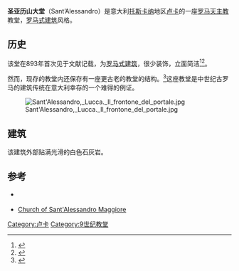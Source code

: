 {{Infobox religious building
| building_name         =圣亚历山大堂<br/><small>{{lang|it|Sant'Alessandro}} {{it icon}}</small>
| image                 =Chiesa di sant'alessandro 01.JPG
| location              =意大利[[卢卡|卢卡]]
| geo                   ={{Coord|43|50|31.97|N|10|30|5.39|E|display=it|type:landmark_region:IT}}
| religious_affiliation =[[罗马天主教|罗马天主教]]
| website               ={{URL|http://www.diocesilucca.it/parrocchie.php?p=diocesi&s=parrocchie&id=417|Sant'Alessandro}}
| architecture_type     =[[教堂|教堂]]
| architecture_style    = [[罗马式建筑|罗马式建筑]] 
| groundbreaking        = 9世纪
}}
'''圣亚历山大堂'''（Sant’Alessandro）是意大利[[托斯卡纳|托斯卡纳]]地区[[卢卡|卢卡]]的一座[[罗马天主教|罗马天主教]]教堂，[[罗马式建筑|罗马式建筑]]风格。

==历史==
该堂在893年首次见于文献记载，为[[罗马式建筑|罗马式建筑]]，很少装饰，立面简洁<ref name= ragghianti> {{cite journal|title= Architettura lucchese e architettura pisana|journal=Critica d'arte|volume=28 |first=Carlo Ludovico |last=Ragghianti|year= 1949 |language= it}}</ref><ref name= taddei> {{cite journal|title= Lucca tra XI e XII secolo. Territorio, architetture, città |journal=Quaderni di Storia dell'Arte"|volume= 23|pages= 117–156 |first=Carlotta |last=Taddei |year= 2005 |language= it}}</ref>。

然而，现存的教堂内还保存有一座更古老的教堂的结构。<ref name= selva>{{cite book|title=La chiesa di Sant'Alessandro Maggiore in Lucca|first=Romano |last=Silva|year=1987|language=it}}</ref>这座教堂是中世纪古罗马的建筑传统在意大利幸存的一个难得的例证。

[[File:Sant'Alessandro,_Lucca._Il_frontone_del_portale.jpg|thumb]]

== 建筑 ==
该建筑外部贴满光滑的白色石灰岩。

== 参考 ==
{{reflist|2}}
*{{cite web|url=http://www.luccaterre.it/scheda.php?id=2800&lang=en |work=Lands of Lucca and Versilia|title=Church Sant'Alessandro}} {{en icon}}
*[https://web.archive.org/web/20130123230326/http://www.tuscanypass.com/tuscany_attractions/13131_church-of-sant-alessandro-maggiore.html Church of Sant'Alessandro Maggiore]

[[Category:卢卡|Category:卢卡]]
[[Category:9世纪教堂|Category:9世纪教堂]]